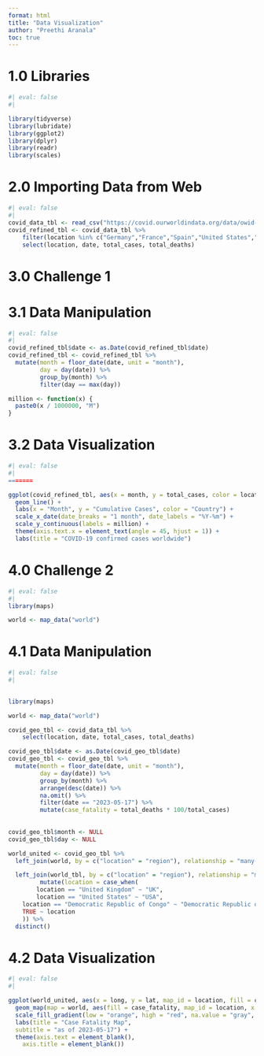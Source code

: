 ```yaml
---
format: html
title: "Data Visualization"
author: "Preethi Aranala"
toc: true
---
```


# 1.0 Libraries

```r
#| eval: false
#| 

library(tidyverse)
library(lubridate)
library(ggplot2)
library(dplyr)
library(readr)
library(scales)

```

# 2.0 Importing Data from Web

```r
#| eval: false
#| 
covid_data_tbl <- read_csv("https://covid.ourworldindata.org/data/owid-covid-data.csv")
covid_refined_tbl <- covid_data_tbl %>%
    filter(location %in% c("Germany","France","Spain","United States","United Kingdom")) %>%
    select(location, date, total_cases, total_deaths)

```

# 3.0 Challenge 1

# 3.1 Data Manipulation

```r
#| eval: false
#| 
covid_refined_tbl$date <- as.Date(covid_refined_tbl$date)
covid_refined_tbl <- covid_refined_tbl %>%
  mutate(month = floor_date(date, unit = "month"),
         day = day(date)) %>% 
         group_by(month) %>%
         filter(day == max(day))

million <- function(x) {
  paste0(x / 1000000, "M")
}

```

# 3.2 Data Visualization

```r
#| eval: false
#| 
=======

ggplot(covid_refined_tbl, aes(x = month, y = total_cases, color = location)) +
  geom_line() +
  labs(x = "Month", y = "Cumulative Cases", color = "Country") +
  scale_x_date(date_breaks = "1 month", date_labels = "%Y-%m") +
  scale_y_continuous(labels = million) +
  theme(axis.text.x = element_text(angle = 45, hjust = 1)) +
  labs(title = "COVID-19 confirmed cases worldwide")
```

# 4.0 Challenge 2

```r
#| eval: false
#| 
library(maps)

world <- map_data("world") 
```

# 4.1 Data Manipulation

```r
#| eval: false
#| 
  

library(maps)

world <- map_data("world") 

covid_geo_tbl <- covid_data_tbl %>%
    select(location, date, total_cases, total_deaths)

covid_geo_tbl$date <- as.Date(covid_geo_tbl$date)
covid_geo_tbl <- covid_geo_tbl %>%
  mutate(month = floor_date(date, unit = "month"),
         day = day(date)) %>% 
         group_by(month) %>%
         arrange(desc(date)) %>%
         na.omit() %>%
         filter(date == "2023-05-17") %>%
         mutate(case_fatality = total_deaths * 100/total_cases)
         
         
covid_geo_tbl$month <- NULL
covid_geo_tbl$day <- NULL

world_united <- covid_geo_tbl %>%
  left_join(world, by = c("location" = "region"), relationship = "many-to-many") %>%

  left_join(world_tbl, by = c("location" = "region"), relationship = "many-to-many") %>%
         mutate(location = case_when(
        location == "United Kingdom" ~ "UK",
        location == "United States" ~ "USA",
    location == "Democratic Republic of Congo" ~ "Democratic Republic of the Congo",
    TRUE ~ location
    )) %>%
  distinct()

```

# 4.2 Data Visualization

```r
#| eval: false
#|   

ggplot(world_united, aes(x = long, y = lat, map_id = location, fill = case_fatality)) +
  geom_map(map = world, aes(fill = case_fatality, map_id = location, x = long, y = lat), color = "black") +
  scale_fill_gradient(low = "orange", high = "red", na.value = "gray", name = "Case Fatality Percent") +
  labs(title = "Case Fatality Map",
  subtitle = "as of 2023-05-17") +
  theme(axis.text = element_blank(),
    axis.title = element_blank())
```
